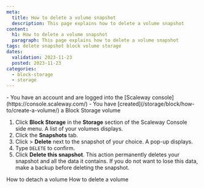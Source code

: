 ```yaml
---
meta:
  title: How to delete a volume snapshot
  description: This page explains how to delete a volume snapshot
content:
  h1: How to delete a volume snapshot
  paragraph: This page explains how to delete a volume snapshot
tags: delete snapshot block volume storage
dates:
  validation: 2023-11-23
  posted: 2023-11-23
categories:
  - block-storage
  - storage
---
```


<Macro id="requirements" >

<Message type="requirement">
  - You have an account and are logged into the [Scaleway console](https://console.scaleway.com/)
  - You have [created](/storage/block/how-to/create-a-volume/) a Block Storage volume
</Message>

1. Click **Block Storage** in the **Storage** section of the Scaleway Console side menu. A list of your volumes displays.
2. Click the **Snapshots** tab.
3. Click <Icon name="more" /> > **Delete** next to the snapshot of your choice. A pop-up displays.
4. Type `DELETE` to confirm.
5. Click **Delete this snapshot**.
    <Message type="important">
      This action permanently deletes your snapshot and all the data it contains. If you do not want to lose this data, make a backup before deleting the snapshot.
    </Message>

<Navigation title="See also">
  <PreviousButton to="/storage/block/how-to/detach-a-volume/">How to detach a volume</PreviousButton>
  <NextButton to="/storage/block/how-to/delete-a-volume/">How to delete a volume</NextButton>
</Navigation>